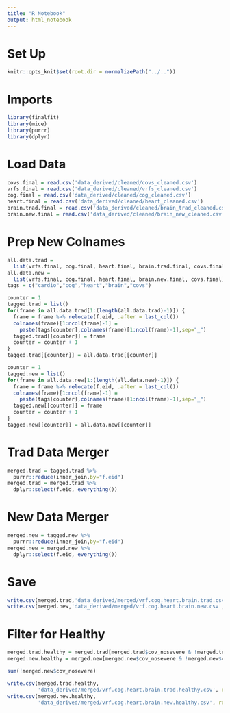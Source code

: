 ```yaml
---
title: "R Notebook"
output: html_notebook
---
```

# Set Up
```r
knitr::opts_knit$set(root.dir = normalizePath("../.."))
```

# Imports
```r
library(finalfit)
library(mice)
library(purrr)
library(dplyr)
```

# Load Data
```r
covs.final = read.csv('data_derived/cleaned/covs_cleaned.csv')
vrfs.final = read.csv('data_derived/cleaned/vrfs_cleaned.csv')
cog.final = read.csv('data_derived/cleaned/cog_cleaned.csv')
heart.final = read.csv('data_derived/cleaned/heart_cleaned.csv')
brain.trad.final = read.csv('data_derived/cleaned/brain_trad_cleaned.csv')
brain.new.final = read.csv('data_derived/cleaned/brain_new_cleaned.csv')
```

# Prep New Colnames
```r
all.data.trad = 
  list(vrfs.final, cog.final, heart.final, brain.trad.final, covs.final)
all.data.new = 
  list(vrfs.final, cog.final, heart.final, brain.new.final, covs.final)
tags = c("cardio","cog","heart","brain","covs")
```

```r
counter = 1
tagged.trad = list()
for(frame in all.data.trad[1:(length(all.data.trad)-1)]) {
  frame = frame %>% relocate(f.eid, .after = last_col())
  colnames(frame)[1:ncol(frame)-1] =
    paste(tags[counter],colnames(frame)[1:ncol(frame)-1],sep="_")
  tagged.trad[[counter]] = frame
  counter = counter + 1
}
tagged.trad[[counter]] = all.data.trad[[counter]]
```

```r
counter = 1
tagged.new = list()
for(frame in all.data.new[1:(length(all.data.new)-1)]) {
  frame = frame %>% relocate(f.eid, .after = last_col())
  colnames(frame)[1:ncol(frame)-1] =
    paste(tags[counter],colnames(frame)[1:ncol(frame)-1],sep="_")
  tagged.new[[counter]] = frame
  counter = counter + 1
}
tagged.new[[counter]] = all.data.new[[counter]]
```

# Trad Data Merger
```r
merged.trad = tagged.trad %>% 
  purrr::reduce(inner_join,by="f.eid")
merged.trad = merged.trad %>% 
  dplyr::select(f.eid, everything())
```


# New Data Merger
```r
merged.new = tagged.new %>% 
  purrr::reduce(inner_join,by="f.eid")
merged.new = merged.new %>% 
  dplyr::select(f.eid, everything())
```

# Save
```r
write.csv(merged.trad,'data_derived/merged/vrf.cog.heart.brain.trad.csv', row.names = FALSE)
write.csv(merged.new,'data_derived/merged/vrf.cog.heart.brain.new.csv', row.names = FALSE)
```

# Filter for Healthy
```r
merged.trad.healthy = merged.trad[merged.trad$cov_nosevere & !merged.trad$cov_braindisease,]
merged.new.healthy = merged.new[merged.new$cov_nosevere & !merged.new$cov_braindisease,]
```

```r
sum(!merged.new$cov_nosevere)
```


```r
write.csv(merged.trad.healthy,
          'data_derived/merged/vrf.cog.heart.brain.trad.healthy.csv', row.names = FALSE)
write.csv(merged.new.healthy,
          'data_derived/merged/vrf.cog.heart.brain.new.healthy.csv', row.names = FALSE)
```
